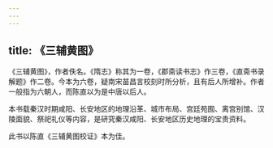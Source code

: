 ```yaml
---
---
---
```

title: 《三辅黄图》
---



《三辅黄图》，作者佚名。《隋志》称其为一卷，《郡斋读书志》作三卷，《直斋书录解题》作二卷。今本为六卷，疑南宋苗昌言校刻时所分析，且有后人所增补。作者一般指为六朝人，而陈直以为是中唐以后人。

本书载秦汉时期咸阳、长安地区的地理沿革、城市布局、宫廷苑囿、离宫别馆、汉陵面貌、祭祀礼仪等内容，是研究秦汉咸阳、长安地区历史地理的宝贵资料。

此书以陈直《三辅黄图校证》本为佳。